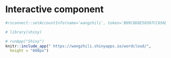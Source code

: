 # Interactive component

```r
#rsconnect::setAccountInfo(name='wangzhili', token='B09C8D8E50307CC656D1923B26052F40', secret='20aRyensLBjkhvv6GDKO2yLnqcblxs6kYpbNqs1K')

# library(shiny)

# runApp("Shiny")
knitr::include_app(" https://wangzhili.shinyapps.io/wordcloud/", 
  height = "600px")
```